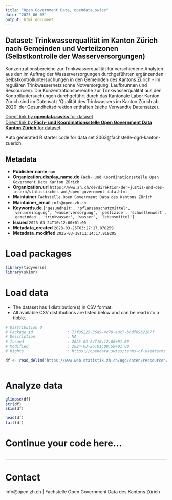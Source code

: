 ```yaml
---
title: "Open Government Data, opendata.swiss"
date: "2025-06-03"
output: html_document
---
```


## Dataset: Trinkwasserqualität im Kanton Zürich nach Gemeinden und Verteilzonen (Selbstkontrolle der Wasserversorgungen)

Konzentrationsbereiche zur Trinkwasserqualität für verschiedene Analyten aus den im Auftrag der Wasserversorgungen durchgeführten ergänzenden Selbstkontrolluntersuchungen in den Gemeinden des Kantons Zürich - im regulären Trinkwassernetz (ohne Notversorgung, Laufbrunnen und Ressourcen). Die Konzentrationsbereiche zur Trinkwasserqualität aus den Kontrolluntersuchungen durchgeführt durch das Kantonale Labor Kanton Zürich sind im Datensatz 'Qualität des Trinkwassers im Kanton Zürich ab 2020' der Gesundheitsdirektion enthalten (siehe Verwandte Datensätze).

[Direct link by **opendata.swiss** for dataset](https://opendata.swiss/de/dataset/trinkwasserqualitat-im-kanton-zurich-nach-gemeinden-und-verteilzonen-selbstkontrolle-der-wasser)<br>
[Direct link by **Fach- und Koordinationsstelle Open Government Data Kanton Zürich** for dataset](nan)

Auto generated R starter code for data set 2063@fachstelle-ogd-kanton-zuerich.

## Metadata

- **Publisher.name** `nan`
- **Organization.display_name.de** `Fach- und Koordinationsstelle Open Government Data Kanton Zürich`
- **Organization.url** `https://www.zh.ch/de/direktion-der-justiz-und-des-innern/statistisches-amt/open-government-data.html`
- **Maintainer** `Fachstelle Open Government Data des Kantons Zürich`
- **Maintainer_email** `info@open.zh.ch`
- **Keywords.de** `['gesundheit', 'pflanzenschutzmittel', 'verunreinigung', 'wasserversorgung', 'pestizide', 'schwellenwert', 'gemeinden', 'trinkwasser', 'wasser', 'lebensmittel']`
- **Issued** `2023-03-24T10:12:00+01:00`
- **Metadata_created** `2023-03-25T03:27:17.878259`
- **Metadata_modified** `2025-03-18T11:14:17.919205`


# Load packages

```r

library(tidyverse)
library(skimr)

```

# Load data

-   The dataset has 1 distribution(s) in CSV format.
-   All available CSV distributions are listed below and can be read into a tibble.

```r

# Distribution 0
# Package_id               : 73f05225-36d9-4c78-a0c7-b6df69b2167f
# Description              : NA
# Issued                   : 2023-03-24T10:12:00+01:00
# Modified                 : 2024-03-26T01:00:59+01:00
# Rights                   : https://opendata.swiss/terms-of-use#terms_by

df <- read_delim('https://www.web.statistik.zh.ch/ogd/daten/ressourcen/KTZH_00002063_00004104.csv')



```

# Analyze data

```r

glimpse(df)
str(df)
skim(df)

head(df)
tail(df)

```

# Continue your code here...

```r

```

------------------------------------------------------------------------

# Contact

info@open.zh.ch | Fachstelle Open Government Data des Kantons Zürich

